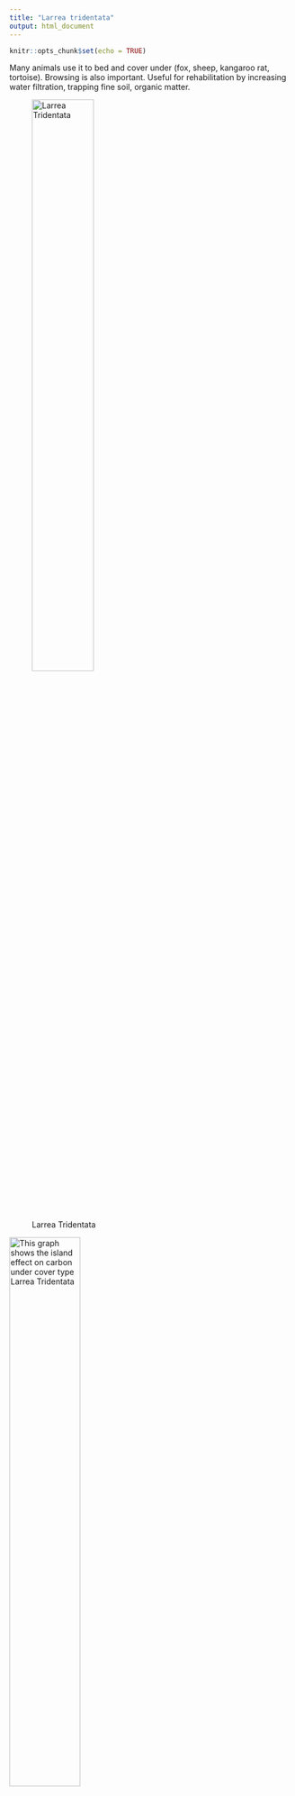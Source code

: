 ```yaml
---
title: "Larrea tridentata"
output: html_document
---
```


```r
knitr::opts_chunk$set(echo = TRUE)
```
Many animals use it to bed and cover under (fox, sheep, kangaroo rat, tortoise). Browsing is also important. Useful for rehabilitation by increasing water filtration, trapping fine soil, organic matter.


![Larrea Tridentata](larrea.jpg){#id .class width=51% height=51%}

![This graph shows the island effect on carbon under cover type Larrea Tridentata](INSPLATR_mgCgsoil.png){#id .class width=50% height=50%}
![This graph shows the island effect on nitrogen under cover type Larrea Tridentata](INSPLATR_mgNgsoil.png){#id .class width=50% height=50%}